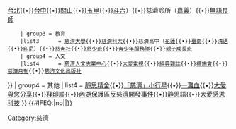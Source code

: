 {{Navbox
  |title      = [[慈濟基金會|<span style="color:white;">慈濟基金會</span>]]
  |titlestyle = background:#191970;color:#FFFFFF;navbar:plain
  |abovestyle = background:#191970;color:#FFFFFF
  |belowstyle = background:#e6e6fa;color:#ffffff
  |groupstyle = background:#e6e6fa
  |name       = 慈濟基金會
  |style      = width: 100%
  |group1     = 領導人
  | list1     = [[釋證嚴]]
  | group2     = 四大志業
  | list2     = {{Navbox subgroup
     | group1 = 慈善
     | list1      = [[慈濟基金會]]
     | group2 = 醫療
     | list2      = [[佛教慈濟醫療財團法人|慈濟醫院]]（[[花蓮慈濟醫院|花蓮]]{{•}}[[大林慈濟醫院|大林]]{{•}}[[台北慈濟醫院|台北]]{{•}}[[台中慈濟醫院|台中]]{{•}}[[關山慈濟醫院|關山]]{{•}}[[玉里慈濟醫院|玉里]]{{•}}[[斗六慈濟醫院|斗六]]）{{•}}慈濟診所（[[嘉義慈濟診所|嘉義]]）{{•}}[[無語良師]]
     | group3 = 教育
     |list3      = [[慈濟大學]]{{•}}[[慈濟科技大學|慈濟科大]]{{•}}慈濟高中（[[慈濟大學附屬高級中學|花蓮]]{{•}}[[臺南市私立慈濟高級中學|臺南]]{{•}}[[清邁慈濟學校|清邁]]{{•}}[[印尼慈濟中學|印尼]]）{{•}}[[慈濟大專青年聯誼會|慈青社]]{{•}}[[慈濟青少年成長班|慈少班]]{{•}}[[慈濟青少年服務隊|青少年服務隊]]{{•}}[[社區親子成長班|親子成長班]]
     | group4 = 人文
     |list4      = [[慈濟人文志業中心]]{{•}}[[大愛電視]]{{•}}[[經典雜誌]]{{•}}[[檀施會]]{{•}}[[慈濟月刊]]{{•}}[[慈济文化出版社]]
}}
| group4 = 其他
| list4 = [[靜思精舍]]{{•}}[[小行星192208|「慈濟」小行星]]{{•}}[[一灘血]]{{•}}[[大愛與您分享]]{{•}}[[释印顺]]{{•}}[[內湖保護區反慈濟開發事件]]{{•}}[[静思語]]{{•}}[[大愛感恩科技股份有限公司|大愛感恩科技]]
}}<includeonly>
{{#IFEQ:{{{cat}}}|no||[[Category:慈濟]]}}
</includeonly><noinclude>
{{Documentation}}